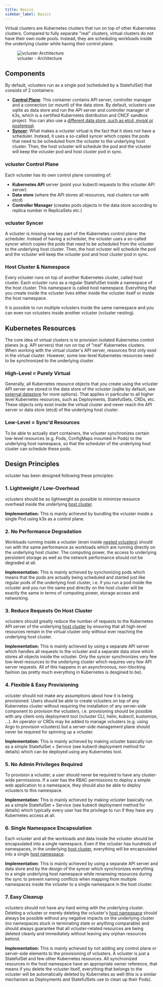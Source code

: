 ```yaml
---
title: Basics
sidebar_label: Basics
---
```


Virtual clusters are Kubernetes clusters that run on top of other Kubernetes clusters. Compared to fully separate "real" clusters, virtual clusters do not have their own node pools. Instead, they are scheduling workloads inside the underlying cluster while having their control plane.

<figure>
  <img src="/docs/media/diagrams/vcluster-architecture.svg" alt="vcluster Architecture" />
  <figcaption>vcluster - Architecture</figcaption>
</figure>

## Components

By default, vclusters run as a single pod (scheduled by a StatefulSet) that consists of 2 containers:
- [**Control Plane**](#vcluster-control-plane): This container contains API server, controller manager and a connection (or mount) of the data store. By default, vclusters use sqlite as data store and run the API server and controller manager of k3s, which is a certified Kubernetes distribution and CNCF sandbox project. You can also use a [different data store, such as etcd, mysql or postgresql](../operator/external-datastore).
- [**Syncer**](#vcluster-syncer): What makes a vcluster virtual is the fact that it does not have a scheduler. Instead, it uses a so-called syncer which copies the pods that need to be scheduled from the vcluster to the underlying host cluster. Then, the host vcluster will schedule the pod and the vcluster will keep the vcluster pod and host cluster pod in sync.

### vcluster Control Plane
Each vcluster has its own control plane consisting of:
- **Kubernetes API** server (point your kubectl requests to this vcluster API server)
- **Data store** (where the API stores all resources, real clusters run with etcd)
- **Controller Manager** (creates pods objects in the data store according to replica number in ReplicaSets etc.)

### vcluster Syncer
A vcluster is missing one key part of the Kubernetes control plane: the scheduler. Instead of having a scheduler, the vcluster uses a so-called syncer which copies the pods that need to be scheduled from the vcluster to the underlying host cluster. Then, the host vcluster will schedule the pod and the vcluster will keep the vcluster pod and host cluster pod in sync.

### Host Cluster & Namespace
Every vcluster runs on top of another Kubernetes cluster, called host cluster. Each vcluster runs as a regular StatefulSet inside a namespace of the host cluster. This namespace is called host namespace. Everything that you create inside the vcluster lives either inside the vcluster itself or inside the host namespace. 

It is possible to run multiple vclusters inside the same namespace and you can even run vclusters inside another vcluster (vcluster nesting).


## Kubernetes Resources
The core idea of virtual clusters is to provision isolated Kubernetes control planes (e.g. API servers) that run on top of "real" Kubernetes clusters. When working with the virtual cluster's API server, resources first only exist in the virtual cluster. However, some low-level Kubernetes resources need to be synchronized to the underlying cluster.

### High-Level = Purely Virtual
Generally, all Kubernetes resource objects that you create using the vcluster API server are stored in the data store of the vcluster (sqlite by default, see [external datastore](../operator/external-datastore) for more options). That applies in particular to all higher level Kubernetes resources, such as Deployments, StatefulSets, CRDs, etc. These objects only exist inside the virtual cluster and never reach the API server or data store (etcd) of the underlying host cluster.

### Low-Level = Sync'd Resources
To be able to actually start containers, the vcluster synchronizes certain low-level resources (e.g. Pods, ConfigMaps mounted in Pods) to the underlying host namespace, so that the scheduler of the underlying host cluster can schedule these pods.


## Design Principles
vcluster has been designed following these principles:

### 1. Lightweight / Low-Overhead
vclusters should be as lightweight as possible to minimize resource overhead inside the underlying [host cluster](#host-cluster--namespace).

**Implementation:** This is mainly achieved by bundling the vcluster inside a single Pod using k3s as a control plane.

### 2. No Performance Degradation
Workloads running inside a vcluster (even inside [nested vclusters](#host-cluster--namespace)) should run with the same performance as workloads which are running directly on the underlying host cluster. The computing power, the access to underlying persistent storage as well as the network performance should not be degraded at all.

**Implementation:** This is mainly achieved by synchonizing pods which means that the pods are actually being scheduled and started just like regular pods of the underlying host cluster, i.e. if you run a pod inside the vcluster and you run the same pod directly on the host cluster will be exactly the same in terms of computing power, storage access and networking. 

### 3. Reduce Requests On Host Cluster
vclusters should greatly reduce the number of requests to the Kubernetes API server of the underlying [host cluster](#host-cluster--namespace) by ensuring that all high-level resources remain in the virtual cluster only without ever reaching the underlying host cluster.

**Implementation:** This is mainly achieved by using a separate API server which handles all requests to the vcluster and a separate data store which stores all objects inside the vcluster. Only the syncer synchronizes very few low-level resources to the underlying cluster which requires very few API server requests. All of this happens in an asynchronous, non-blocking fashion (as pretty much everything in Kubernetes is desgined to be).

### 4. Flexible & Easy Provisioning
vcluster should not make any assumptions about how it is being provisioned. Users should be able to create vclusters on top of any Kubernetes cluster without requiring the installation of any server-side component to provision the vclusters, i.e. provisioning should be possible with any client-only deployment tool (vcluster CLI, helm, kubectl, kustomize, ...). An operator or CRDs may be added to manage vclusters (e.g. using Argo to provision vclusters) but a server-side management plane should never be required for spinning up a vcluster.

**Implementation:** This is mainly achieved by making vcluster basically run as a simple StatefulSet + Service (see kubectl deployment method for details) which can be deployed using any Kubernetes tool.

### 5. No Admin Privileges Required
To provision a vcluster, a user should never be required to have any cluster-wide permissions. If a user has the RBAC permissions to deploy a simple web application to a namespace, they should also be able to deploy vclusters to this namespace.

**Implementation:** This is mainly achieved by making vcluster basically run as a simple StatefulSet + Service (see kubectl deployment method for details) which typically every user has the privilege to run if they have any Kubernetes access at all.

### 6. Single Namespace Encapsulation
Each vcluster and all the workloads and data inside the vcluster should be encapsulated into a single namespace. Even if the vcluster has hundreds of namespaces, in the underlying [host cluster](#host-cluster--namespace), everything will be encapsulated into a single [host namespace](#host-cluster--namespace).

**Implementation:** This is mainly achieved by using a separate API server and data store and by the design of the syncer which synchronizes everything to a single underlying host namespace while renameing resources during the sync to prevent naming conflicts when mapping from multiple namespaces inside the vcluster to a single namespace in the host cluster.

### 7. Easy Cleanup
vclusters should not have any hard wiring with the underlying cluster. Deleting a vcluster or merely deleting the vcluster's [host namespace](#host-cluster--namespace) should always be possible without any negative impacts on the underlying cluster (no namespaces stuck in terminating state or anything comparable) and should always guarantee that all vcluster-related resources are being deleted cleanly and immediately without leaving any orphan resources behind.

**Implementation:** This is mainly achieved by not adding any control plane or server-side elements to the provisioning of vclusters. A vcluster is just a StatefulSet and few other Kubernetes resources. All synchronized resources in the host namespace have an appropriate owner reference, that means if you delete the vcluster itself, everything that belongs to the vcluster will be automatically deleted by Kubernetes as well (this is a similar mechanism as Deployments and StatefulSets use to clean up their Pods).
